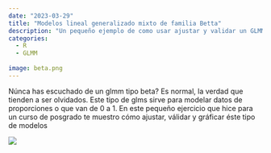 ```yaml
---
date: "2023-03-29"
title: "Modelos lineal generalizado mixto de familia Betta"
description: "Un pequeño ejemplo de como usar ajustar y validar un GLMM de familia beta"
categories:
  - R
  - GLMM
  
image: beta.png
---
```


Núnca has escuchado de un glmm tipo beta? Es normal, la verdad que tienden a ser olvidados. Este tipo de glms sirve para modelar datos de proporciones o que van de 0 a 1. En este pequeño ejercicio que hice para un curso de posgrado te muestro cómo ajustar, válidar y gráficar éste tipo de modelos

[![](beta.png)](https://gpandradep.quarto.pub/glmm-familia-beta--introduccion/)

